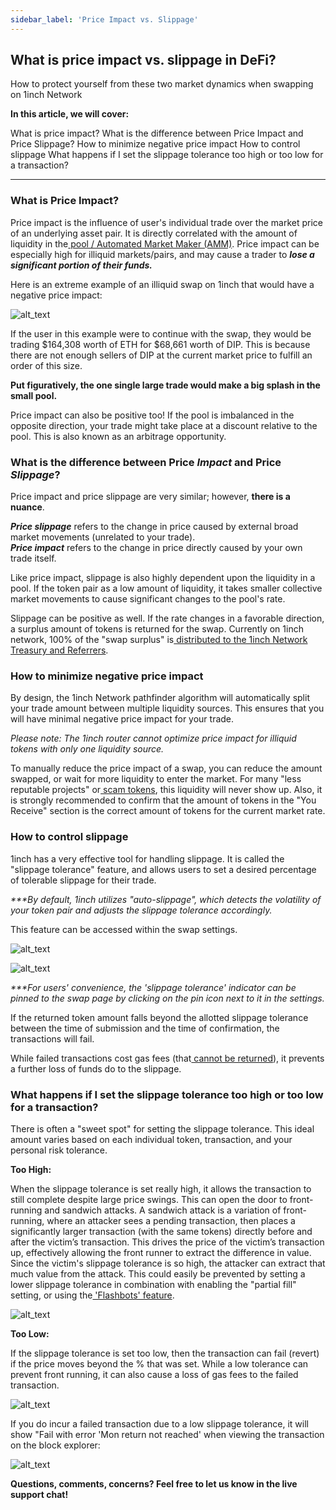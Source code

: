 ```yaml
---
sidebar_label: 'Price Impact vs. Slippage'
---
```

## What is price impact vs. slippage in DeFi?

How to protect yourself from these two market dynamics when swapping on 1inch Network

**In this article, we will cover:**

What is price impact?
What is the difference between Price Impact and Price Slippage?
How to minimize negative price impact
How to control slippage
What happens if I set the slippage tolerance too high or too low for a transaction?

---


### **What is Price Impact?**

Price impact is the influence of user's individual trade over the market price of an underlying asset pair. It is directly correlated with the amount of liquidity in the[ pool / Automated Market Maker (AMM)](https://medium.com/dragonfly-research/what-explains-the-rise-of-amms-7d008af1c399). Price impact can be especially high for illiquid markets/pairs, and may cause a trader to **_lose a significant portion of their funds._**

Here is an extreme example of an illiquid swap on 1inch that would have a negative price impact:


![alt_text](./assets/1.png "image_tooltip")


If the user in this example were to continue with the swap, they would be trading $164,308 worth of ETH for $68,661 worth of DIP. This is because there are not enough sellers of DIP at the current market price to fulfill an order of this size. 

**Put figuratively, the one single large trade would make a big splash in the small pool.**

Price impact can also be positive too! If the pool is imbalanced in the opposite direction, your trade might take place at a discount relative to the pool. This is also known as an arbitrage opportunity.


### **What is the difference between Price _Impact_ and Price _Slippage_?**

Price impact and price slippage are very similar; however, **there is a nuance**.

**_Price slippage_** refers to the change in price caused by external broad market movements (unrelated to your trade).   
**_Price impact_** refers to the change in price directly caused by your own trade itself.

Like price impact, slippage is also highly dependent upon the liquidity in a pool. If the token pair as a low amount of liquidity, it takes smaller collective market movements to cause significant changes to the pool's rate.

Slippage can be positive as well. If the rate changes in a favorable direction, a surplus amount of tokens is returned for the swap. Currently on 1inch network, 100% of the "swap surplus" is[ distributed to the 1inch Network Treasury and Referrers](https://blog.1inch.io/the-road-to-decentralization-ddee58d3b198).


### **How to minimize negative price impact**

By design, the 1inch Network pathfinder algorithm will automatically split your trade amount between multiple liquidity sources. This ensures that you will have minimal negative price impact for your trade.

_Please note: The 1inch router cannot optimize price impact for illiquid tokens with only one liquidity source._

To manually reduce the price impact of a swap, you can reduce the amount swapped, or wait for more liquidity to enter the market. For many "less reputable projects" or[ scam tokens](https://help.1inch.io/en/articles/5363502-5-tools-to-identify-a-defi-scam-token), this liquidity will never show up. Also, it is strongly recommended to confirm that the amount of tokens in the "You Receive" section is the correct amount of tokens for the current market rate.


### **How to control slippage**

1inch has a very effective tool for handling slippage. It is called the "slippage tolerance" feature, and allows users to set a desired percentage of tolerable slippage for their trade.

_***By default, 1inch utilizes "auto-slippage", which detects the volatility of your token pair and adjusts the slippage tolerance accordingly._

This feature can be accessed within the swap settings.


![alt_text](./assets/2.png "image_tooltip")


![alt_text](./assets/3.png "image_tooltip")


_***For users' convenience, the 'slippage tolerance' indicator can be pinned to the swap page by clicking on the pin icon next to it in the settings._

If the returned token amount falls beyond the allotted slippage tolerance between the time of submission and the time of confirmation, the transactions will fail. 

While failed transactions cost gas fees (that[ cannot be returned](https://help.1inch.io/en/articles/4825408-can-i-get-a-refund-from-1inch-network)), it prevents a further loss of funds do to the slippage.


### **What happens if I set the slippage tolerance too high or too low for a transaction?**

There is often a "sweet spot" for setting the slippage tolerance. This ideal amount varies based on each individual token, transaction, and your personal risk tolerance.

**Too High:**

When the slippage tolerance is set really high, it allows the transaction to still complete despite large price swings. This can open the door to front-running and sandwich attacks. A sandwich attack is a variation of front-running, where an attacker sees a pending transaction, then places a significantly larger transaction (with the same tokens) directly before and after the victim’s transaction. This drives the price of the victim’s transaction up, effectively allowing the front runner to extract the difference in value. Since the victim's slippage tolerance is so high, the attacker can extract that much value from the attack. This could easily be prevented by setting a lower slippage tolerance in combination with enabling the "partial fill" setting, or using the[ 'Flashbots' feature](https://help.1inch.io/en/articles/5300755-what-are-flashbot-transactions-and-how-do-they-work-on-1inch-help-center).


![alt_text](./assets/4.png "image_tooltip")


**Too Low:**

If the slippage tolerance is set too low, then the transaction can fail (revert) if the price moves beyond the % that was set. While a low tolerance can prevent front running, it can also cause a loss of gas fees to the failed transaction.


![alt_text](./assets/5.png "image_tooltip")


If you do incur a failed transaction due to a low slippage tolerance, it will show "Fail with error 'Mon return not reached' when viewing the transaction on the block explorer:


![alt_text](./assets/6.png "image_tooltip")


**Questions, comments, concerns? Feel free to let us know in the live support chat!**